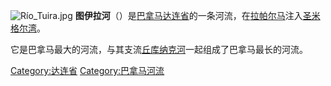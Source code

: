 {{Unreferenced|time=2014-05-25}}
[[Image:Río_Tuira.jpg|thumb]]
'''图伊拉河'''（{{lang-es|Río Tuira}}）是[[巴拿马|巴拿马]][[达连省|达连省]]的一条河流，在[[拉帕尔马_(巴拿马)|拉帕尔马]]注入[[圣米格尔湾|圣米格尔湾]]。

它是巴拿马最大的河流，与其支流[[丘库纳克河|丘库纳克河]]一起组成了巴拿马最长的河流。

{{Darién_Province}}

[[Category:达连省|Category:达连省]]
[[Category:巴拿马河流|Category:巴拿马河流]]


{{Panama-geo-stub}}
